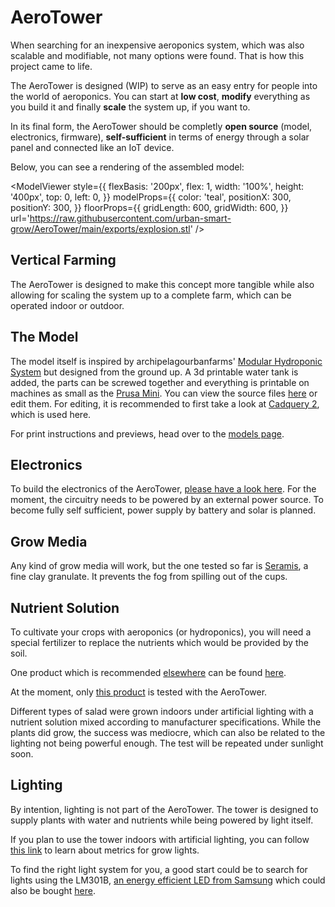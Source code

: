 
<Head>
  <title>AeroTower</title>
</Head>

# AeroTower

When searching for an inexpensive aeroponics system, which was also scalable and modifiable, not many options were found. That is how this project came to life.

The AeroTower is designed (WIP) to serve as an easy entry for people into the world of aeroponics. You can start at **low cost**, **modify** everything as you build it and finally **scale** the system up, if you want to.

In its final form, the AeroTower should be completly **open source** (model, electronics, firmware), **self-sufficient** in terms of energy through a solar panel and connected like an IoT device.

Below, you can see a rendering of the assembled model:

<div style={{display: 'flex', flexWrap: 'wrap'}}>
  <ModelViewer
    style={{
      flexBasis: '200px',
      flex: 1,
      width: '100%',
      height: '400px',
      top: 0,
      left: 0,
    }}
    url='https://raw.githubusercontent.com/urban-smart-grow/AeroTower/main/exports/assembly.stl'
  />

  <ModelViewer
    style={{
      flexBasis: '200px',
      flex: 1,
      width: '100%',
      height: '400px',
      top: 0,
      left: 0,
    }}
    modelProps={{
      color: 'teal',
      positionX: 300,
      positionY: 300,
    }}
    floorProps={{
      gridLength: 600,
      gridWidth: 600,
    }}
    url='https://raw.githubusercontent.com/urban-smart-grow/AeroTower/main/exports/explosion.stl'
  />
</div>

## Vertical Farming

<VerticalFarming />

The AeroTower is designed to make this concept more tangible while also allowing for scaling the system up to a complete farm, which can be operated indoor or outdoor.

## The Model

The model itself is inspired by archipelagourbanfarms' [Modular Hydroponic System](https://www.thingiverse.com/thing:2403922) but designed from the ground up. A 3d printable water tank is added, the parts can be screwed together and everything is printable on machines as small as the [Prusa Mini](https://www.prusa3d.com/category/original-prusa-mini/). You can view the source files [here](https://github.com/mfillmer/3d-modelling/tree/master/smart_grow/aero_tower) or edit them. For editing, it is recommended to first take a look at [Cadquery 2](https://cadquery.readthedocs.io/en/latest/index.html), which is used here.

For print instructions and previews, head over to the [models page](./aerotower/models).

## Electronics

To build the electronics of the AeroTower, [please have a look here](aerotower/electronics).
For the moment, the circuitry needs to be powered by an external power source. To become fully self sufficient, power supply by battery and solar is planned.

## Grow Media

Any kind of grow media will work, but the one tested so far is [Seramis](https://www.seramis.com/), a fine clay granulate.
It prevents the fog from spilling out of the cups.

## Nutrient Solution

To cultivate your crops with aeroponics (or hydroponics), you will need a special fertilizer to replace the nutrients which would be provided by the soil.

One product which is recommended [elsewhere](https://www.nosoilsolutions.com/mix-three-part-nutrient-solution) can be found [here](https://www.amazon.com/General-Hydroponics-Flora-Bloom-Fertilizer/dp/B01I4U0M32).

At the moment, only [this product](https://bionovanutrients.com/Bionova-Aero-Supermix/50041Z) is tested with the AeroTower.

Different types of salad were grown indoors under artificial lighting with a nutrient solution mixed according to manufacturer specifications.
While the plants did grow, the success was mediocre, which can also be related to the lighting not being powerful enough.
The test will be repeated under sunlight soon.

## Lighting

By intention, lighting is not part of the AeroTower. The tower is designed to supply plants with water and nutrients while being powered by light itself.

If you plan to use the tower indoors with artificial lighting, you can follow [this link](https://lightsciencetech.com/what-are-par-ppf-and-ppfd-and-why-should-you-care/) to learn about metrics for grow lights.

To find the right light system for you, a good start could be to search for lights using the LM301B, [an energy efficient LED from Samsung](https://hackaday.com/2022/10/31/a-single-watt-hydroponic-lighting-system/) which could also be bought [here](https://www.led-tech.de/de/21x-Samsung-LM301B-Streifenplatine-3500k).
